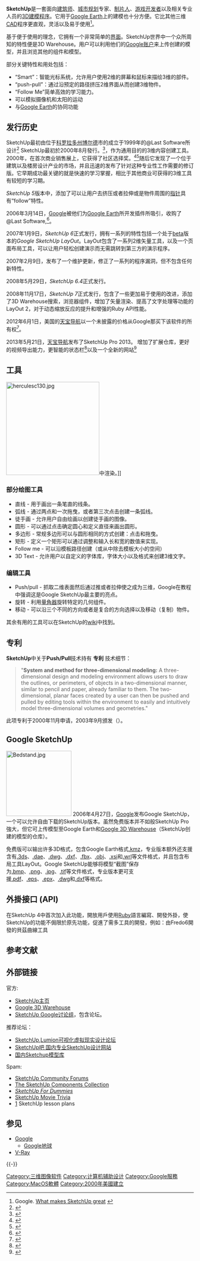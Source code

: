 {{noteTA|G1=IT}}
{{Infobox Software
| name                 = SketchUp
| logo                 = [[File:SketchUp_Logo_2020.svg|200px]]
| screenshot           = [[檔案:SketchUp_8_OS_X.jpg|300px]]
| caption              = SketchUp 8於[[OS_X|OS X]]上執行
| author                 = @Last Software
| developer            = [[天宝导航|天宝导航]]<ref>{{cite web|url=http://www.reuters.com/article/us-trimble-google-idUSBRE83P0V820120426|title=Trimble Navigation to buy Google's SketchUp|date=2017-04-26|publisher=|via=Reuters|accessdate=2017-01-06|archive-date=2017-01-07|archive-url=https://web.archive.org/web/20170107010510/http://www.reuters.com/article/us-trimble-google-idUSBRE83P0V820120426|dead-url=no}}</ref>
| owner                = [[天宝导航|天宝导航]]
| released             = 2000年8月
| latest release version = {{multiple releases
  |branch1=Windows, 64-bit |version1=20.0
  |branch2=Windows, 32-bit |version2=16.1.1450
  |branch3=macOS           |version3=20.0
  }}{{Start date and age|2019|01|05}}<ref>[https://help.sketchup.com/en/release-notes-0 Release Notes] {{Wayback|url=https://help.sketchup.com/en/release-notes-0 |date=20190721152856 }}
[https://blog.sketchup.com/article/a-whole-new-way-to-sketchup] {{Wayback|url=https://blog.sketchup.com/article/a-whole-new-way-to-sketchup |date=20200702132909 }}</ref>
| operating system     = [[Microsoft_Windows|Windows XP SP2/Vista/7/8.1/10]]、[[Mac_OS_X|Mac OS X (10.5-10.11)/macOS (10.12)]]
| language             = [[英语|英语]]、[[简体中文|简体中文]]、[[繁体中文|繁体中文]]、[[法语|法语]]、[[意大利语|意大利语]]、[[德语|德语]]、[[日语|日语]]及[[西班牙语|西班牙语]]
| genre                = [[3DCG|3DCG]]
| license              = [[免费软件|免费软件]]/[[专有软件|专有]]
| website              = [http://www.sketchup.com/ www.sketchup.com]
}}

'''SketchUp'''是一套面向[[建筑师|建筑师]]、[[城市规划|城市规划]]专家、[[制片人|制片人]]、[[游戏开发者|游戏开发者]]以及相关专业人员的[[3D建模|3D建模]][[程序|程序]]。它用于[[Google_Earth|Google Earth]]上的建模也十分方便。它比其他三维[[计算机辅助设计|CAD]]程序更直观，灵活以及易于使用<ref>Google. [http://sketchup.google.com/product/features.html What makes SketchUp great] {{Wayback|url=http://sketchup.google.com/product/features.html |date=20100208075049 }}</ref>。

基于便于使用的理念，它拥有一个非常简单的[[用户图形界面|界面]]。SketchUp世界中一个众所周知的特性便是3D Warehouse。用户可以利用他们的[[Google账户|Google账户]]来上传创建的模型，并且浏览其他的组件和模型。

部分关键特性和用处包括：
*“Smart”：智能光标系统，允许用户使用2维的屏幕和鼠标来描绘3维的部件。
*“push-pull”：通过沿预定的路径挤压2维界面从而创建3维物件。
*“Follow Me”简单高效的学习能力。
*可以模拟摄像机和太阳的运动
*与[[Google_Earth|Google Earth]]的协同功能

== 发行历史 ==
SketchUp最初由位于[[科罗拉多州|科罗拉多州]][[博尔德_(科罗拉多州)|博尔德]]市的成立于1999年的@Last Software所设计<ref>{{cite web|url=http://www.sketchup.com/?id=3|title=3D modeling for everyone - SketchUp|publisher=|accessdate=2008-11-29|archive-date=2008-04-04|archive-url=https://web.archive.org/web/20080404233455/http://www.sketchup.com/?id=3|dead-url=no}}</ref> SketchUp最初於2000年8月發行。<ref>{{cite web|url=http://www.sketchup.com/?id=4&recordid=3|title=3D modeling for everyone - SketchUp|publisher=|accessdate=2008-11-29|archive-date=2007-10-13|archive-url=https://web.archive.org/web/20071013152431/http://www.sketchup.com/?id=4&recordid=3|dead-url=no}}</ref>，作为通用目的的3维内容创建工具。2000年，在首次商业销售展上，它获得了社区选择奖。<ref>{{cite web|url=http://www.digitalcad.com/Htm/Articles/2000/11_00b/digicad.htm|title=DigitalCAD Community Choice Award Winners|publisher=|access-date=2008-11-29|archive-url=https://web.archive.org/web/20081207042603/http://www.digitalcad.com/Htm/Articles/2000/11_00b/digicad.htm|archive-date=2008-12-07|dead-url=yes}}</ref><ref>{{cite web|url=http://www.sketchup.com/?id=4&recordid=1|title=3D modeling for everyone - SketchUp|publisher=|accessdate=2008-11-29|archive-date=2007-10-13|archive-url=https://web.archive.org/web/20071013152427/http://www.sketchup.com/?id=4&recordid=1|dead-url=no}}</ref>随后它发现了一个位于建筑以及楼房设计产业的市场，并且迅速的发布了针对这种专业性工作需要的修订版。它早期成功最关键的就是快速的学习掌握，相比于其他商业可获得的3维工具有较短的学习期。

''SketchUp 5''版本中，添加了可以让用户去挤压或者拉伸或是物件周围的[[指针|指针]]具有“follow”特性。

2006年3月14日，[[Google|Google]]被他们为[[Google_Earth|Google Earth]]所开发插件所吸引，收购了@Last Software,<ref>{{cite web|url=http://www.sketchup.com/index.php?id=7&recordid=109|title=3D modeling for everyone - SketchUp|publisher=|accessdate=2008-11-29|archive-date=2008-01-27|archive-url=https://web.archive.org/web/20080127023258/http://www.sketchup.com/index.php?id=7&recordid=109|dead-url=yes}}</ref>。

2007年1月9日，''SketchUp 6''正式发行，拥有一系列的特性包括一个处于[[beta|beta]]版本的''Google SketchUp LayOut''。LayOut包含了一系列2维矢量工具，以及一个页面布局工具，可以让用户轻松创建演示而无需跳转到第三方的演示程序。

2007年2月9日，发布了一个维护更新，修正了一系列的程序漏洞，但不包含任何新特性。

2008年5月29日，''SketchUp 6.4''正式发行。

2008年11月17日，''SketchUp 7''正式发行，包含了一些更加易于使用的改进，添加了3D Warehouse搜索，浏览器组件，增加了矢量渲染、提高了文字处理等功能的LayOut 2，对于动态缩放反应的提升和增强的Ruby API性能。

2012年6月1日，美国的[[天宝导航|天宝导航]]以一个未披露的价格从Google那买下该软件的所有权<ref>{{cite web |title=Trimble to Enhance its Office-to-Field Platform with the Acquisition of Google's SketchUp 3D Modeling Platform |url=http://investor.trimble.com/releasedetail.cfm?releaseid=667690 |newspaper=[[PR_Newswire|PR Newswire]] |publisher=[[Trimble_Navigation|Trimble Navigation]] |location=Sunnyvale, California |date=26 April 2012 |accessdate=2017-04-28 |archive-date=2017-07-01 |archive-url=https://web.archive.org/web/20170701024951/http://investor.trimble.com/releasedetail.cfm?ReleaseID=667690 |dead-url=no }}</ref>。

2013年5月21日，[[天宝导航|天宝导航]]发布了SketchUp Pro 2013。 增加了扩展仓库，更好的视频导出能力，更智能的状态栏<ref>{{cite web |title=What's New In SketchUp Pro 2013? |url=http://www.softwareparadise.co.uk/blog/whats-new-in-sketchup-pro-2013/ |website=SoftwareParadise.co.uk |accessdate=28 April 2017 |archive-date=2018-05-14 |archive-url=https://web.archive.org/web/20180514145330/http://www.softwareparadise.co.uk/blog/whats-new-in-sketchup-pro-2013/ |dead-url=yes }}</ref>以及一个全新的网站<ref>{{cite web|title=new site|url=http://sketchup.com/|date=21 may 2013|deadurl=yes|archiveurl=https://web.archive.org/web/20130521195744/http://sketchup.com/|archivedate=2013年5月21日|accessdate=2017年4月28日}}</ref>

== 工具 ==
[[File:herculesc130.jpg|250px]]中渲染。]]

=== 部分绘图工具 ===
*直线 - 用于画出一条笔直的线条。
*弧线 - 通过两点和一次拖曳，或者第三次点击创建一条弧线。
*徒手画 - 允许用户自由绘画以创建徒手画的图像。
*圆形 - 可以通过点击确定圆心和定义直径来画出圆形。
*多边形 - 常规多边形可以与圆形相同的方式创建：点击和拖曳。
*矩形 - 定义一个矩形可以通过调整和输入长和宽的数值来实现。
*Follow me - 可以沿模板路径创建（或从中除去模板大小的空间）
*3D Text - 允许用户以自定义的字体库，字体大小以及格式来创建3维文字。

=== 编辑工具 ===
*Push/pull - 抓取二维表面然后通过推或者拉伸使之成为三维，Google在教程中强调这是Google SketchUp最主要的亮点。
*旋转 - 利用[[量角器|量角器]]旋转特定的几何组件。
*移动 - 可以沿三个不同的方向或者是复合的方向选择以及移动（复制）物件。

其余有用的工具可以在SketchUp的[http://www.suwiki.org/suwiki/index.php?title=File:MainTools3.png wiki]{{dead link|date=2018年5月 |bot=InternetArchiveBot |fix-attempted=yes }}中找到。

== 专利 ==
'''SketchUp'''中关于'''Push/Pull'''技术持有 '''专利'''{{US patent|6628279}}
技术细节：
<blockquote>
"'''System and method for three-dimensional modeling:''' A three-dimensional design and modeling environment allows users to draw the outlines, or perimeters, of objects in a two-dimensional manner, similar to pencil and paper, already familiar to them. The two-dimensional, planar faces created by a user can then be pushed and pulled by editing tools within the environment to easily and intuitively model three-dimensional volumes and geometries."
</blockquote>
此项专利于2000年11月申请，2003年9月颁发（{{US patent|6628279}}）。

== Google SketchUp ==
[[File:Bedstand.jpg|175px]]
2006年4月27日，[[Google|Google]]发布Google SketchUp，一个可以允许自由下载的SketchUp版本。虽然免费版本并不如般SketchUp Pro強大，但它可上传模型至Google Earth和[[Google_3D_Warehouse|Google 3D Warehouse]]（SketchUp创建的模型的仓库）。

免费版可以输出许多3D格式，包含Google Earth格式[[.kmz|.kmz]]，专业版本额外还支援含有[[.3ds|.3ds]]、[[.dae|.dae]]、[[.dwg|.dwg]]、[[.dxf|.dxf]]、[[.fbx|.fbx]]、[[.obj|.obj]]、[[.xsi|.xsi]]和[[.wrl|.wrl]]等文件格式，并且包含布局工具LayOut。Google SketchUp能够将模型“截图”保存为[[.bmp|.bmp]]、[[.png|.png]]、[[.jpg|.jpg]]、[[.tif|.tif]]等文件格式，专业版本更可支援[[.pdf|.pdf]]、[[.eps|.eps]]、[[.epx|.epx]]、[[.dwg|.dwg]]和[[.dxf|.dxf]]等格式。

== 外掛接口 (API) ==

在SketchUp 4中首次加入此功能，開放用戶使用[[Ruby|Ruby]]語言編寫、開發外掛，使SketchUp的功能不侷限於原先功能，促進了需多工具的開發，例如：由Fredo6開發的貝茲曲線工具

== 参考文献 ==
{{Reflist|30em}}

== 外部链接 ==
; 官方:
*[http://www.sketchup.com/ SketchUp主页]{{Wayback|url=http://www.sketchup.com/ |date=20150413082740 }}
*[http://sketchup.google.com/3dwarehouse/ Google 3D Warehouse]{{Wayback|url=http://sketchup.google.com/3dwarehouse/ |date=20110224051633 }}
*[http://groups.google.com/group/SketchUp SketchUp Google讨论组]{{Wayback|url=http://groups.google.com/group/SketchUp |date=20081218000342 }}，包含论坛。

; 推荐论坛：
*[https://web.archive.org/web/20190515052949/http://sketchupbbs.com/ SketchUp,Lumion可视化虚拟现实设计论坛]
*[http://www.SketchUpBAR.com SketchUp吧 国内专业SketchUp设计网站]{{Wayback|url=http://www.sketchupbar.com/ |date=20200828151214 }}
*[https://web.archive.org/web/20190124185052/http://www.skpdisk.com/ 国内Sketchup模型库]

; Spam:
*[http://www.sketchucation.com/forums/scf/ SketchUp Community Forums]{{Wayback|url=http://www.sketchucation.com/forums/scf/ |date=20081201034940 }}
*[https://web.archive.org/web/20090106022154/http://scc.jazzle.co.uk/ The SketchUp Components Collection]
*[https://web.archive.org/web/20080829121540/http://www.dummies.com/WileyCDA/DummiesTitle/productCd-0470137444.html ''SketchUp For Dummies'']
*[http://sketchupmovietrivia.blogspot.com/ SketchUp Movie Trivia]{{Wayback|url=http://sketchupmovietrivia.blogspot.com/ |date=20130820063926 }}
*[https://web.archive.org/web/20081207052837/http://www.sharphue.com/edu] SketchUp lesson plans

== 参见 ==
{{Portal|Google|设计}}
* [[Google|Google]]
** [[Google地球|Google地球]]
* [[V-Ray|V-Ray]]

{{-}}
{{Google Inc.}}
{{三維圖像軟體}}

[[Category:三维图像软件|Category:三维图像软件]]
[[Category:计算机辅助设计|Category:计算机辅助设计]]
[[Category:Google服務|Category:Google服務]]
[[Category:MacOS軟體|Category:MacOS軟體]]
[[Category:2000年美國建立|Category:2000年美國建立]]